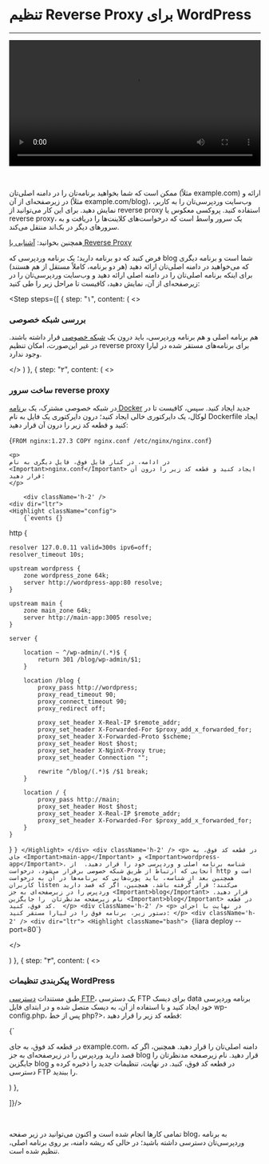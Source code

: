 


<Layout>
<Head>
<title>مستندات تنظیم reverse proxy برای WordPress - لیارا</title>
<meta property="og:title" content="مستندات خدمات رایانش ابری لیارا" />
<meta property="og:description" content="مستندات مربوط به نحوه تنظیم reverse proxy برای برنامه‌های وردپرس و نحوه تنظیم کردن proxy pass برای هدایت آدرس بلاگ به صفحه وردپرسی"  />
<meta property="og:image" content="https://files.liara.ir/liara/logos/liara-poster.jpg" />
</Head>

# تنظیم Reverse Proxy برای WordPress
<hr className="mb-2" />

  <video
  src="https://files.liara.ir/liara/wordpress/wordpress-reverse-proxy.mp4"
  controls="controls"
  className="block w-full"
  width="100%"
  />
  
  <br />

ممکن است که شما بخواهید برنامه‌تان را در 
دامنه اصلی‌تان (مثلاً <Important>example.com</Important>) ارائه 
و در زیرصفحه‌ای از آن (مثلاً <Important>example.com/blog</Important>)، وب‌سایت وردپرسی‌تان 
را به کاربر، نمایش دهید. برای این کار می‌توانید از reverse proxy استفاده کنید.
پروکسی معکوس یا reverse proxy، یک سرور واسط است که درخواست‌های کلاینت‌ها را دریافت و به سرورهای دیگر در بک‌اند منتقل می‌کند. 


<div className="h-2" />
<Alert variant="success">
<p>
همچنین بخوانید: <a href="/paas/details/reverse-proxy" className="text-[#2196f3]">آشنایی با Reverse Proxy</a>
</p>
</Alert>
<div className="h-2" />

فرض کنید که دو برنامه دارید؛ یک برنامه وردپرسی  که blog شما است و 
برنامه دیگری که می‌خواهید در دامنه اصلی‌تان ارائه دهید (هر دو برنامه، کاملاً مستقل از هم هستند)
برای اینکه برنامه اصلی‌تان را در دامنه اصلی ارائه دهید و وب‌سایت وردپرسی‌تان را در زیرصفحه‌ای از آن، نمایش دهید،
کافیست تا مراحل زیر را طی کنید: 


<Step  steps={[
{
step: "۱",
content: (
<>
<h3>بررسی شبکه خصوصی</h3>   
<p>
    هم برنامه اصلی و هم برنامه وردپرسی، باید درون 
    یک <a href="/paas/details/private-network" className="text-[#2196f3]">شبکه خصوصی</a> قرار داشته باشند.
    در غیر این‌صورت، امکان تنظیم reverse proxy برای برنامه‌های مستقر شده در لیارا وجود ندارد.
</p>

</>
)
},
{
  step: "۲",
  content: (
  <>
    <h3>ساخت سرور reverse proxy</h3>
    <p>
        در شبکه خصوصی مشترک، یک <a href="/paas/docker/getting-started" className="text-[#2196f3]">برنامه Docker</a> جدید ایجاد کنید. 
        سپس، کافیست تا در لوکال، یک دایرکتوری خالی ایجاد کنید؛ درون دایرکتوری 
        یک فایل به نام <Important>Dockerfile</Important> ایجاد کنید و قطعه کد زیر را درون آن قرار دهید:
    </p>
    <div className='h-2' />
    <div dir="ltr">
    <Highlight className="Dockerfile">
        {`FROM nginx:1.27.3
COPY nginx.conf /etc/nginx/nginx.conf`}
    </Highlight>
    </div>
    <div className='h-2' />

    <p>
    در ادامه، در کنار فایل فوق، فایل دیگری به نام <Important>nginx.conf</Important> ایجاد کنید و قطعه کد زیر را درون آن قرار دهید:
    </p>

        <div className='h-2' />
    <div dir="ltr">
    <Highlight className="config">
        {`events {}

http {

    resolver 127.0.0.11 valid=300s ipv6=off;
    resolver_timeout 10s;

    upstream wordpress {
        zone wordpress_zone 64k;
        server http://wordpress-app:80 resolve;
    }

    upstream main {
        zone main_zone 64k;
        server http://main-app:3005 resolve;
    }

    server {

        location ~ ^/wp-admin/(.*)$ {
            return 301 /blog/wp-admin/$1;
        }

        location /blog {
            proxy_pass http://wordpress;  
            proxy_read_timeout 90;
            proxy_connect_timeout 90;
            proxy_redirect off;

            proxy_set_header X-Real-IP $remote_addr;
            proxy_set_header X-Forwarded-For $proxy_add_x_forwarded_for;
            proxy_set_header X-Forwarded-Proto $scheme; 
            proxy_set_header Host $host;   
            proxy_set_header X-NginX-Proxy true;
            proxy_set_header Connection "";

            rewrite ^/blog/(.*)$ /$1 break;
        }

        location / {
            proxy_pass http://main;  
            proxy_set_header Host $host;
            proxy_set_header X-Real-IP $remote_addr;
            proxy_set_header X-Forwarded-For $proxy_add_x_forwarded_for;
        }
    }
}
`}
    </Highlight>
    </div>
    <div className='h-2' />
    <p>
        در قطعه کد فوق، به جای <Important>main-app</Important> و <Important>wordpress-app</Important>، شناسه برنامه اصلی و وردپرسی خود را قرار دهید. 
        از آنجایی که ارتباط از طریق شبکه خصوصی برقرار می‌شود، درخواست http است و همچنین بعد از شناسه، باید پورت‌هایی که برنامه‌ها در آن به درخواست کاربران listen می‌کنند؛ قرار گرفته باشد.
        همچنین، اگر که قصد دارید وردپرس را در زیرصفحه‌ای به جز <Important>blog</Important> قرار دهید. نام زیرصفحه مدنظرتان 
        را جایگزین <Important>blog</Important> در قطعه کد فوق، کنید. 
    </p>
    <div className='h-2' />
    <p>
        در نهایت با اجرای دستور زیر، برنامه فوق را در لیارا مستقر کنید:
    </p>
    <div className='h-2' />
    <div dir="ltr">
    <Highlight className="bash">
        {`liara deploy --port=80`}
    </Highlight>
    </div>
    <div className='h-2' />


  </>

  )
  },
{
step: "۳",
content: (
<>
<h3>پیکربندی تنظیمات WordPress</h3>
<p>
    طبق مستندات <a href="/paas/disks/ftp-access" className="text-[#2196f3]"> دسترسی FTP</a>، یک دسترسی FTP برای دیسک data برنامه وردپرسی خود ایجاد کنید
    و با استفاده از آن، به دیسک متصل شده و در ابتدای فایل <Important>wp-config.php</Important>، پس از خط <Important>php?&gt;</Important>، قطعه کد زیر را قرار دهید:
        
</p>    
    <div className='h-2' />
    <div dir="ltr">
    <Highlight className="php">
        {`<?php // بعد از این خط
    define( 'WP_SITEURL', 'https://example.com/blog' );
    define( 'WP_HOME', 'https://example.com/blog' );
    $_SERVER['HTTPS'] = 'on';
`}
    </Highlight>
    </div>
    <div className='h-2' />
    <p>
        در قطعه کد فوق، به جای <Important>example.com</Important>، دامنه اصلی‌تان را قرار دهید. 
        همچنین، اگر که قصد دارید وردپرس را در زیرصفحه‌ای به جز <Important>blog</Important> قرار دهید. نام زیرصفحه مدنظرتان 
        را جایگزین <Important>blog</Important> در قطعه کد فوق، کنید.
        در نهایت، تنظیمات جدید را ذخیره کرده و دسترسی FTP را ببندید.
    </p>
</>
)
},

]}/>


<br/>   
<div className="h-1" />

تمامی کارها انجام شده است و اکنون می‌توانید در زیر صفحه <Important>blog</Important>، به برنامه وردپرسی‌تان دسترسی داشته باشید؛ در حالی که 
ریشه دامنه، بر روی برنامه اصلی، تنظیم شده است.
</Layout>
